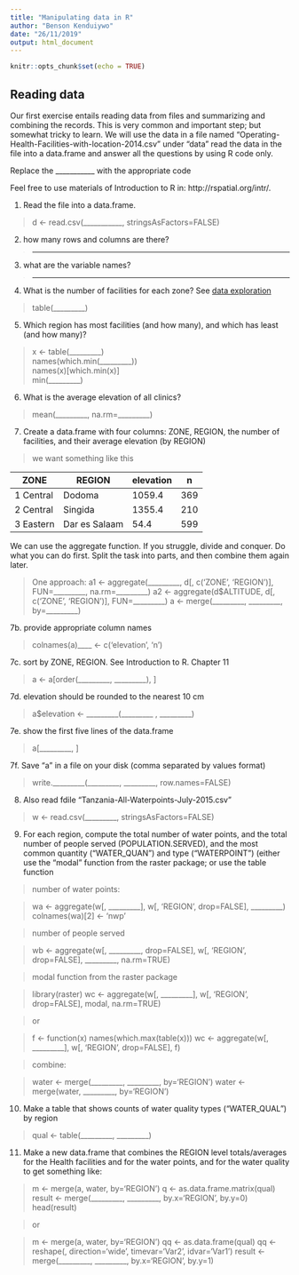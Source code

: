 ```yaml
---
title: "Manipulating data in R"
author: "Benson Kenduiywo"
date: "26/11/2019"
output: html_document
---
```


```r
knitr::opts_chunk$set(echo = TRUE)
```

## Reading data

Our first exercise entails reading data from files and summarizing and combining the records. This is very common and important step; but somewhat tricky to learn.  We will use the data in a file named "Operating-Health-Facilities-with-location-2014.csv" under "data" read the data in the file into a data.frame and answer all the questions by using R code only. 

Replace the ___________ with the appropriate code 

Feel free to use materials of Introduction to R in: http://rspatial.org/intr/.

1. Read the file into a data.frame.

> d <- read.csv(___________, stringsAsFactors=FALSE)

2. how many rows and columns are there?

> _________

3. what are the variable names?

> _________

4. What is the number of facilities for each zone?
See [data exploration](https://rspatial.org/intr/7-explore.html#data-exploration)

> table(_________) 

5. Which region has most facilities (and how many), and which has least (and how many)?

> x <- table(_________)<br> 
> names(which.min(_________)) <br> 
> names(x)[which.min(x)]<br> 
> min(_________)<br> 

6. What is the average elevation of all clinics?

> mean(_________, na.rm=_________)


7. Create a data.frame with four columns: ZONE, REGION, the number of facilities, and their average elevation (by REGION)

> we want something like this

| ZONE      | REGION        | elevation | n   |
|-----------|---------------|-----------|-----|
| 1 Central | Dodoma        | 1059.4    | 369 |
| 2 Central | Singida       | 1355.4    | 210 |
| 3 Eastern | Dar es Salaam | 54.4      | 599 |

We can use the aggregate function. If you struggle, divide and conquer. Do what you can do first. Split the task into parts, and then combine them again later.

> One approach:
> a1 <- aggregate(_________, d[, c('ZONE', 'REGION')], FUN=_________, na.rm=_________) 
> a2 <- aggregate(d$ALTITUDE, d[, c('ZONE', 'REGION')], FUN=_________)
> a <- merge(_________, _________, by=_________)
 
7b. provide appropriate column names 

> colnames(a)____  <- c('elevation', 'n')

7c. sort by ZONE, REGION. See Introduction to R. Chapter 11

> a <- a[order(_________, _________), ]

7d. elevation should be rounded to the nearest 10 cm

> a$elevation <- _________(_________ , _________)

7e. show the first five lines of the data.frame

> a[_________, ]

7f. Save "a" in a file on your disk (comma separated by values format)

> write._________(_________, _________, row.names=FALSE)

8. Also read fdile "Tanzania-All-Waterpoints-July-2015.csv"

> w <- read.csv(_________, stringsAsFactors=FALSE)

9. For each region, compute the total number of water points, and the total number of people served (POPULATION.SERVED),  and the most common quantity ("WATER_QUAN") and type ("WATERPOINT") (either use the "modal" function from the raster package; or  use the table function

>  number of water points:

> wa <- aggregate(w[, _________], w[, 'REGION', drop=FALSE], _________) 
colnames(wa)[2] <- 'nwp'

> number of people served 

> wb <- aggregate(w[, _________, drop=FALSE], w[, 'REGION', drop=FALSE], _________, na.rm=TRUE) 

> modal function from the raster package

> library(raster)
>  wc <- aggregate(w[, _________], w[, 'REGION', drop=FALSE], modal, na.rm=TRUE) 

> or

> f <- function(x) names(which.max(table(x)))
wc <- aggregate(w[, _________], w[, 'REGION', drop=FALSE], f) 

> combine:

> water <- merge(_________, _________, by='REGION')
> water <- merge(water, _________, by='REGION')

10. Make a table that shows counts of water quality types ("WATER_QUAL") by region

> qual <- table(_________, _________)

11. Make a new data.frame that combines the REGION level totals/averages for the  Health facilities and for the water points, and for the water quality
to get something like:

>  m <- merge(a, water, by='REGION')
> q <- as.data.frame.matrix(qual)
>  result <- merge(_________, _________, by.x='REGION', by.y=0)
> head(result)

> or

> m <- merge(a, water, by='REGION')
> qq <- as.data.frame(qual)
> qq <- reshape(, direction='wide', timevar='Var2', idvar='Var1')
> result <- merge(_________, _________, by.x='REGION', by.y=1)



